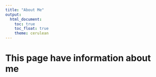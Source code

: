 ```yaml
---
title: "About Me"
output: 
  html_document:
    toc: true
    toc_float: true
    theme: cerulean
---
```


# This page have information about me


